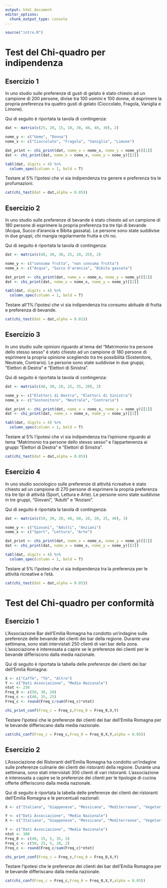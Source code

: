 ```yaml
---
output: html_document
editor_options: 
  chunk_output_type: console
---
```


```r
source("intro.R")
```





# Test del Chi-quadro per indipendenza

## Esercizio 1

In uno studio sulle preferenze di gusti di gelato è stato chiesto ad un campione di 200 persone, divise tra 100 uomini e 100 donne, di esprimere la propria preferenza tra quattro gusti di gelato (Cioccolato, Fragola, Vaniglia e Limone).

Qui di seguito è riportata la tavola di contingenza:

```r

dat <- matrix(c(25, 20, 15, 10, 30, 40, 40, 30), 2)

nome_y <- c("Uomo", "Donna")
nome_x <- c("Cioccolato", "Fragola", "Vaniglia", "Limone")

dat_print <- chi_print(dat, nome_x = nome_x, nome_y = nome_y)[[1]]
dat <- chi_print(dat, nome_x = nome_x, nome_y = nome_y)[[2]]

tabl(dat, digits = 4) %>%
  column_spec(column = 1, bold = T)
```

Testare al 5% l'ipotesi che vi sia indipendenza tra genere e preferenza tra le profumazioni.

:::{.sol data-latex=""}
```r
cat(chi_test(dat = dat,alpha = 0.05))
```
:::

## Esercizio 2

In uno studio sulle preferenze di bevande è stato chiesto ad un campione di 180 persone di esprimere la propria preferenza tra tre tipi di bevande (Acqua, Succo d'arancia e Bibita gassata). Le persone sono state suddivise in due gruppi, chi mangia regolarmente frutta e chi no.

Qui di seguito è riportata la tavola di contingenza:

```r
dat <- matrix(c(40, 30, 30, 25, 20, 35), 2)

nome_y <- c("consuma frutta", "non consuma frutta")
nome_x <- c("Acqua", "Succo d'arancia", "Bibita gassata")

dat_print <- chi_print(dat, nome_x = nome_x, nome_y = nome_y)[[1]]
dat <- chi_print(dat, nome_x = nome_x, nome_y = nome_y)[[2]]

tabl(dat, digits = 4) %>%
  column_spec(column = 1, bold = T)
```

Testare all'1% l'ipotesi che vi sia indipendenza tra consumo abituale di frutta e preferenza di bevande.

:::{.sol data-latex=""}
```r
cat(chi_test(dat = dat,alpha = 0.01))
```
:::

## Esercizio 3

In uno studio sulle opinioni riguardo al tema del "Matrimonio tra persone dello stesso sesso" è stato chiesto ad un campione di 180 persone di esprimere la propria opinione scegliendo tra tre possibilità (Sostenitore, Neutrale, Contrario). Le persone sono state suddivise in due gruppi, "Elettori di Destra" e "Elettori di Sinistra".

Qui di seguito è riportata la tavola di contingenza:

```r

dat <- matrix(c(40, 30, 10, 25, 35, 20), 2)

nome_y <- c("Elettori di Destra", "Elettori di Sinistra")
nome_x <- c("Sostenitore", "Neutrale", "Contrario")

dat_print <- chi_print(dat, nome_x = nome_x, nome_y = nome_y)[[1]]
dat <- chi_print(dat, nome_x = nome_x, nome_y = nome_y)[[2]]

tabl(dat, digits = 4) %>%
  column_spec(column = 1, bold = T)

```

Testare al 5% l'ipotesi che vi sia indipendenza tra l'opinione riguardo al tema "Matrimonio tra persone dello stesso sesso" e l'appartenenza ai gruppi "Elettori di Destra" e "Elettori di Sinistra".

:::{.sol data-latex=""}
```r
cat(chi_test(dat = dat,alpha = 0.05))
```
:::


## Esercizio 4

In uno studio sociologico sulle preferenze di attività ricreative è stato chiesto ad un campione di 270 persone di esprimere la propria preferenza tra tre tipi di attività (Sport, Lettura e Arte). Le persone sono state suddivise in tre gruppi, "Giovani", "Adulti" e "Anziani".

Qui di seguito è riportata la tavola di contingenza:


```r

dat <- matrix(c(50, 30, 20, 40, 60, 10, 20, 25, 40), 3)

nome_y <- c("Giovani", "Adulti", "Anziani")
nome_x <- c("Sport", "Lettura", "Arte")

dat_print <- chi_print(dat, nome_x = nome_x, nome_y = nome_y)[[1]]
dat <- chi_print(dat, nome_x = nome_x, nome_y = nome_y)[[2]]

tabl(dat, digits = 4) %>%
  column_spec(column = 1, bold = T)


```

Testare al 5% l'ipotesi che vi sia indipendenza tra la preferenza per le attività ricreative e l'età.

:::{.sol data-latex=""}
```r
cat(chi_test(dat = dat,alpha = 0.05))
```
:::

# Test del Chi-quadro per conformità

## Esercizio 1

L'Associazione Bar dell'Emilia Romagna ha condotto un'indagine sulle preferenze delle bevande dei clienti dei bar della regione. Durante una settimana, sono stati intervistati 250 clienti di vari bar della zona. L'associazione è interessata a capire se le preferenze dei clienti per le bevande differiscono dalla media nazionale.

Qui di seguito è riportata la tabella delle preferenze dei clienti dei bar dell'Emilia Romagna:

```r
X <- c("Caffè", "Tè", "Altro")
Y <- c("Dati Associazione", "Media Nazionale")
ntot <- 250
Freq_0 <- c(50, 30, 20)
Freq_c <- c(40, 35, 25)
Freq_c <- round(Freq_c/sum(Freq_c)*ntot)

chi_print_conf(Freq_c = Freq_c,Freq_0 = Freq_0,X,Y)
```

Testare l'ipotesi che le preferenze dei clienti dei bar dell'Emilia Romagna per le bevande differiscano dalla media nazionale.

:::{.sol data-latex=""}
```r
cat(chi_conf(Freq_c = Freq_c,Freq_0 = Freq_0,X,Y,alpha = 0.05))
```
:::


## Esercizio 2

L'Associazione dei Ristoranti dell'Emilia Romagna ha condotto un'indagine sulle preferenze culinarie dei clienti dei ristoranti della regione. Durante una settimana, sono stati intervistati 300 clienti di vari ristoranti. L'associazione è interessata a capire se le preferenze dei clienti per le tipologie di cucina offerte differiscono dalla media nazionale.

Qui di seguito è riportata la tabella delle preferenze dei clienti dei ristoranti dell'Emilia Romagna e le percentuali nazionali:

```r
X <- c("Italiana", "Giapponese", "Messicana", "Mediterranea", "Vegetariana")

Y <- c("Dati Associazione", "Media Nazionale")
X <- c("Italiana", "Giapponese", "Messicana", "Mediterranea", "Vegetariana")

Y <- c("Dati Associazione", "Media Nazionale")
ntot <- 300
Freq_0 <- c(40, 15, 5, 35, 5)
Freq_c <- c(50, 25, 5, 20, 2)
Freq_c <- round(Freq_c/sum(Freq_c)*ntot)

chi_print_conf(Freq_c = Freq_c,Freq_0 = Freq_0,X,Y)
```

Testare l'ipotesi che le preferenze dei clienti dei bar dell'Emilia Romagna per le bevande differiscano dalla media nazionale.

:::{.sol data-latex=""}
```r
cat(chi_conf(Freq_c = Freq_c,Freq_0 = Freq_0,X,Y,alpha = 0.05))
```
:::
